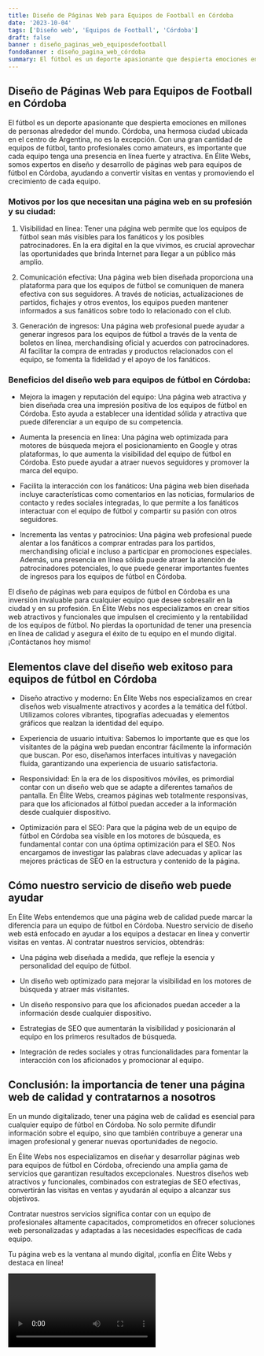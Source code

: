 ```yaml
---
title: Diseño de Páginas Web para Equipos de Football en Córdoba
date: '2023-10-04'
tags: ['Diseño web', 'Equipos de Football', 'Córdoba']
draft: false
banner : diseño_paginas_web_equiposdefootball
fondoBanner : diseño_pagina_web_córdoba
summary: El fútbol es un deporte apasionante que despierta emociones en millones de personas alrededor del mundo. Córdoba, una hermosa ciudad ubicada en el centro de Argentina, no es la excepción. Con una gran cantidad de equipos de fútbol, tanto profesionales como amateurs, es importante que cada equipo tenga una presencia en línea fuerte y atractiva. En Élite Webs, somos expertos en diseño y desarrollo de páginas web para equipos de fútbol en Córdoba, ayudando a convertir visitas en ventas y promoviendo el crecimiento de cada equipo.
---
```


## Diseño de Páginas Web para Equipos de Football en Córdoba

El fútbol es un deporte apasionante que despierta emociones en millones de personas alrededor del mundo. Córdoba, una hermosa ciudad ubicada en el centro de Argentina, no es la excepción. Con una gran cantidad de equipos de fútbol, tanto profesionales como amateurs, es importante que cada equipo tenga una presencia en línea fuerte y atractiva. En Élite Webs, somos expertos en diseño y desarrollo de páginas web para equipos de fútbol en Córdoba, ayudando a convertir visitas en ventas y promoviendo el crecimiento de cada equipo.

### Motivos por los que necesitan una página web en su profesión y su ciudad:

1. Visibilidad en línea: Tener una página web permite que los equipos de fútbol sean más visibles para los fanáticos y los posibles patrocinadores. En la era digital en la que vivimos, es crucial aprovechar las oportunidades que brinda Internet para llegar a un público más amplio.

2. Comunicación efectiva: Una página web bien diseñada proporciona una plataforma para que los equipos de fútbol se comuniquen de manera efectiva con sus seguidores. A través de noticias, actualizaciones de partidos, fichajes y otros eventos, los equipos pueden mantener informados a sus fanáticos sobre todo lo relacionado con el club.

3. Generación de ingresos: Una página web profesional puede ayudar a generar ingresos para los equipos de fútbol a través de la venta de boletos en línea, merchandising oficial y acuerdos con patrocinadores. Al facilitar la compra de entradas y productos relacionados con el equipo, se fomenta la fidelidad y el apoyo de los fanáticos.

### Beneficios del diseño web para equipos de fútbol en Córdoba:

- Mejora la imagen y reputación del equipo: Una página web atractiva y bien diseñada crea una impresión positiva de los equipos de fútbol en Córdoba. Esto ayuda a establecer una identidad sólida y atractiva que puede diferenciar a un equipo de su competencia.

- Aumenta la presencia en línea: Una página web optimizada para motores de búsqueda mejora el posicionamiento en Google y otras plataformas, lo que aumenta la visibilidad del equipo de fútbol en Córdoba. Esto puede ayudar a atraer nuevos seguidores y promover la marca del equipo.

- Facilita la interacción con los fanáticos: Una página web bien diseñada incluye características como comentarios en las noticias, formularios de contacto y redes sociales integradas, lo que permite a los fanáticos interactuar con el equipo de fútbol y compartir su pasión con otros seguidores.

- Incrementa las ventas y patrocinios: Una página web profesional puede alentar a los fanáticos a comprar entradas para los partidos, merchandising oficial e incluso a participar en promociones especiales. Además, una presencia en línea sólida puede atraer la atención de patrocinadores potenciales, lo que puede generar importantes fuentes de ingresos para los equipos de fútbol en Córdoba.

El diseño de páginas web para equipos de fútbol en Córdoba es una inversión invaluable para cualquier equipo que desee sobresalir en la ciudad y en su profesión. En Élite Webs nos especializamos en crear sitios web atractivos y funcionales que impulsen el crecimiento y la rentabilidad de los equipos de fútbol. No pierdas la oportunidad de tener una presencia en línea de calidad y asegura el éxito de tu equipo en el mundo digital. ¡Contáctanos hoy mismo!

<GifSeo />

<Cta />

## Elementos clave del diseño web exitoso para equipos de fútbol en Córdoba

- Diseño atractivo y moderno: En Élite Webs nos especializamos en crear diseños web visualmente atractivos y acordes a la temática del fútbol. Utilizamos colores vibrantes, tipografías adecuadas y elementos gráficos que realzan la identidad del equipo.

- Experiencia de usuario intuitiva: Sabemos lo importante que es que los visitantes de la página web puedan encontrar fácilmente la información que buscan. Por eso, diseñamos interfaces intuitivas y navegación fluida, garantizando una experiencia de usuario satisfactoria.

- Responsividad: En la era de los dispositivos móviles, es primordial contar con un diseño web que se adapte a diferentes tamaños de pantalla. En Élite Webs, creamos páginas web totalmente responsivas, para que los aficionados al fútbol puedan acceder a la información desde cualquier dispositivo.

- Optimización para el SEO: Para que la página web de un equipo de fútbol en Córdoba sea visible en los motores de búsqueda, es fundamental contar con una óptima optimización para el SEO. Nos encargamos de investigar las palabras clave adecuadas y aplicar las mejores prácticas de SEO en la estructura y contenido de la página.

## Cómo nuestro servicio de diseño web puede ayudar

En Élite Webs entendemos que una página web de calidad puede marcar la diferencia para un equipo de fútbol en Córdoba. Nuestro servicio de diseño web está enfocado en ayudar a los equipos a destacar en línea y convertir visitas en ventas. Al contratar nuestros servicios, obtendrás:

- Una página web diseñada a medida, que refleje la esencia y personalidad del equipo de fútbol.

- Un diseño web optimizado para mejorar la visibilidad en los motores de búsqueda y atraer más visitantes.

- Un diseño responsivo para que los aficionados puedan acceder a la información desde cualquier dispositivo.

- Estrategias de SEO que aumentarán la visibilidad y posicionarán al equipo en los primeros resultados de búsqueda.

- Integración de redes sociales y otras funcionalidades para fomentar la interacción con los aficionados y promocionar al equipo.

## Conclusión: la importancia de tener una página web de calidad y contratarnos a nosotros

En un mundo digitalizado, tener una página web de calidad es esencial para cualquier equipo de fútbol en Córdoba. No solo permite difundir información sobre el equipo, sino que también contribuye a generar una imagen profesional y generar nuevas oportunidades de negocio.

En Élite Webs nos especializamos en diseñar y desarrollar páginas web para equipos de fútbol en Córdoba, ofreciendo una amplia gama de servicios que garantizan resultados excepcionales. Nuestros diseños web atractivos y funcionales, combinados con estrategias de SEO efectivas, convertirán las visitas en ventas y ayudarán al equipo a alcanzar sus objetivos.

Contratar nuestros servicios significa contar con un equipo de profesionales altamente capacitados, comprometidos en ofrecer soluciones web personalizadas y adaptadas a las necesidades específicas de cada equipo.

Tu página web es la ventana al mundo digital, ¡confía en Élite Webs y destaca en línea!

<Video />

<CtaBot job='Equipos de Football' city='Córdoba'/>

<Gmaps query='Córdoba+españa+maps' />